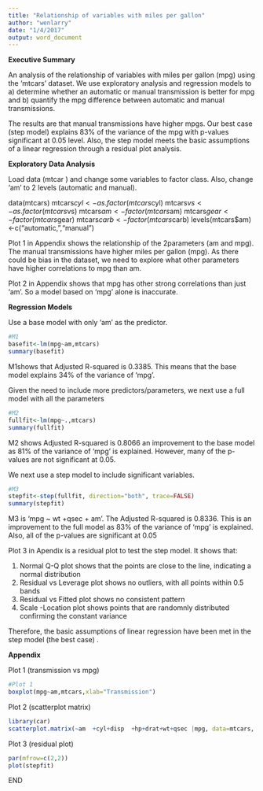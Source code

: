 ```yaml
---
title: "Relationship of variables with miles per gallon"
author: "wenlarry"
date: "1/4/2017"
output: word_document
---
```

**Executive Summary**

An analysis of the relationship of variables with miles per gallon (mpg) using the 'mtcars' dataset. We use exploratory analysis and regression models to a) determine whether an automatic or manual transmission is better for mpg and b) quantify the mpg difference between automatic and manual transmissions.

The results are that manual transmissions have higher mpgs. Our best case (step model) explains 83% of the variance of the mpg with p-values significant at 0.05 level. Also, the step model meets the basic assumptions of a linear regression through a residual plot analysis.

**Exploratory Data Analysis**

Load data (mtcar ) and change some variables to factor class. Also, change 'am' to 2 levels (automatic and manual).

data(mtcars) 
mtcars$cyl<-as.factor(mtcars$cyl)  mtcars$vs<-as.factor(mtcars$vs)
mtcars$am<-factor(mtcars$am)
mtcars$gear<-factor(mtcars$gear)
mtcars$carb<-factor(mtcars$carb) 
levels(mtcars$am)<-c("automatic,","manual") 


Plot 1 in Appendix shows the relationship of the 2parameters (am and mpg). The manual transmissions have higher miles per gallon (mpg). As there could be bias in the dataset, we need to explore what other parameters have higher correlations to mpg than am. 

Plot 2 in Appendix shows that mpg has other strong correlations than just 'am'. So a model based on 'mpg' alone is inaccurate. 

**Regression Models**

Use a base model with only 'am' as the predictor.

```r
#M1
basefit<-lm(mpg~am,mtcars) 
summary(basefit) 
```
M1shows that Adjusted R-squared is 0.3385. This means that the base model explains 34% of the variance of 'mpg'. 

Given the need to include more predictors/parameters, we next use a full model with all the parameters

```r
#M2
fullfit<-lm(mpg~.,mtcars) 
summary(fullfit) 
```
M2 shows Adjusted R-squared is 0.8066 an improvement to the base model as 81% of the variance of 'mpg ' is explained. However, many of the p-values are not significant at 0.05. 

We next use a step model to include significant variables.

```r
#M3
stepfit<-step(fullfit, direction="both", trace=FALSE)  
summary(stepfit) 
```
M3 is 'mpg ~ wt +qsec + am'. The Adjusted R-squared is 0.8336. This is an improvement to the full model as 83% of the variance of 'mpg' is explained. Also, all of the p-values are significant at 0.05

Plot 3 in Apendix is a residual plot to test the step model. It shows that:

1. Normal Q-Q plot shows that the points are close to the line, indicating a normal distribution
2. Residual vs Leverage plot shows no outliers, with all points within 0.5 bands
3. Residual vs Fitted plot shows no consistent pattern
4. Scale -Location plot shows points that are randomnly distributed confirming the constant variance 

Therefore, the basic assumptions of linear regression have been met in the step model (the best case) .

**Appendix**

Plot 1 (transmission vs mpg) 
```r
#Plot 1
boxplot(mpg~am,mtcars,xlab="Transmission")

``` 
Plot 2 (scatterplot matrix)

```r
library(car) 
scatterplot.matrix(~am  +cyl+disp  +hp+drat+wt+qsec |mpg, data=mtcars, main="MPG")

```
Plot 3 (residual plot)
```r
par(mfrow=c(2,2))
plot(stepfit) 

```
END
